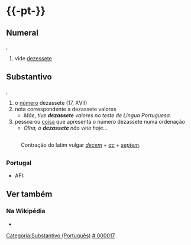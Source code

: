 {{grafiaPtpt|dezessete}}

={{-pt-}}=
==Numeral==
{{paroxítona|de|zas|se|te}}, {{gramática|card}}
# vide [[dezessete]]

==Substantivo==
{{flex.pt|ms=dezassete|mp=dezassetes}}
{{paroxítona|de|zas|se|te}}, {{gramática|m}}
# o [[número]] dezassete (17, XVII)
# nota correspondente a dezassete valores
#* ''Mãe, tive '''dezassete''' valores no teste de Língua Portuguesa.''
# pessoa ou [[coisa]] que apresenta o número dezassete numa ordenação
#* ''Olha, o '''dezassete''' não veio hoje...''

=={{etimologia|pt}}==
: Contração do latim vulgar ''[[decem#Latim|decem]]'' + ''[[ac]]'' + ''[[septem]]''.

=={{pronúncia|pt}}==
===Portugal===
* AFI: {{AFI|/dɨ.zɐ.ˈsɛ.tɨ/}}

==Ver também==
===Na Wikipédia===
* {{interwiki|w|pt|dezessete}}

[[Categoria:Substantivo (Português)]]
[[Categoria:Numeral cardinal (Português)|# 000017]]
